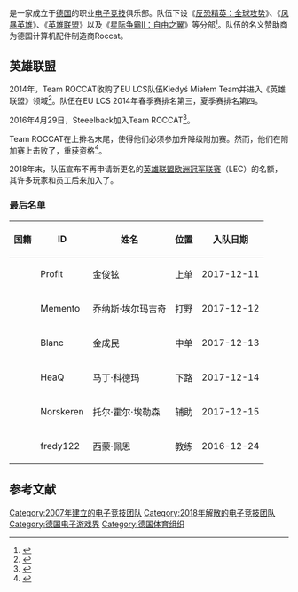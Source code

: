 {{NoteTA
|G1=Games
|G2=LOL
}}
{{Infobox sports team 
| name              = Team ROCCAT
| short_name        = ROC
| logo              = File:Team_ROCCAT.png
| logo_size         =
| alt               =
| caption           =
| full_name         =
| nicknames         =
| division = 《[[反恐精英：全球攻势|反恐精英：全球攻势]]》<br>《[[风暴英雄|风暴英雄]]》<br>《[[英雄联盟|英雄联盟]]》<br>《[[星际争霸II：自由之翼|星际争霸II：自由之翼]]》
| founded = {{start date|2007}}
| folded            = {{end date|2018}}
| current           =
| league = [[英雄联盟欧洲冠军联赛|英雄联盟欧洲冠军联赛]]（前EU LCS）
| conference        =
| history           =
| arena             = Riot Games Studio
| ballpark          =
| stadium           =
| city = {{GER}}[[柏林|柏林]]{{tsl|en|Adlershof||阿德多林特}}
| colors            =
| owner             =
| Chairman          =
| coach             =
| manager           =
| gm                =
| championships     =
| League_titles     =
| division_titles   =
| playoff_berths    =
| mascot            =
| fanclub           =
| broadcasters      =
| media             =
| uniforms          =
| branches          =
| members           =
| blank_label       =
| blank_data        =
| website           =
}}
{{vgname2|Team ROCCAT}}是一家成立于[[德国|德国]]的职业[[电子竞技|电子竞技]]俱乐部。队伍下设《[[反恐精英：全球攻势|反恐精英：全球攻势]]》、《[[风暴英雄|风暴英雄]]》、《[[英雄联盟|英雄联盟]]》以及《[[星际争霸II：自由之翼|星际争霸II：自由之翼]]》等分部<ref>{{cite web|url=http://www.iltasanomat.fi/esports/art-2000000970030.html|title=Fanisuosikki ulkona CS:GO-turnauksesta, ROCCAT eteni finaaliin|date=2015-08-01|publisher=|accessdate=2020-06-30|archive-date=2016-06-24|archive-url=https://web.archive.org/web/20160624141842/http://www.iltasanomat.fi/esports/art-2000000970030.html|dead-url=no}}</ref>。队伍的名义赞助商为德国计算机配件制造商Roccat。

==英雄联盟==
2014年，Team ROCCAT收购了EU LCS队伍Kiedyś Miałem Team并进入《英雄联盟》领域<ref>{{cite web|url=http://www.gamespot.com/articles/kiedys-mialem-team-now-team-roccat-for-the-eu-lcs/1100-6436855/|title=Kiedys Mialem Team now Team ROCCAT for the EU LCS|publisher=|accessdate=2020-06-30|archive-date=2020-07-04|archive-url=https://web.archive.org/web/20200704030927/https://www.gamespot.com/articles/kiedys-mialem-team-now-team-roccat-for-the-eu-lcs/1100-6436855/|dead-url=no}}</ref>。队伍在EU LCS 2014年春季赛排名第三，夏季赛排名第四。

2016年4月29日，Steeelback加入Team ROCCAT<ref>{{cite web|url=http://espn.go.com/esports/story/_/id/15429506/steeelback-set-join-team-roccat|title=Steeelback set to join Team ROCCAT|publisher=|accessdate=2020-06-30|archive-date=2016-07-22|archive-url=https://web.archive.org/web/20160722213018/http://espn.go.com/esports/story/_/id/15429506/steeelback-set-join-team-roccat|dead-url=no}}</ref>。

Team ROCCAT在{{le|EU LCS 2016年夏季赛|2016 Summer European League of Legends Championship Series}}上排名末尾，使得他们必须参加升降级附加赛。然而，他们在附加赛上击败了{{le|沙尔克04电子竞技俱乐部|FC Schalke 04 Esports}}，重获{{le|EU LCS 2017年春季赛|2017 Spring European League of Legends Championship Series}}资格<ref>{{cite web|url=http://www.dailydot.com/esports/echo-fox-roccat-lcs-promotion/|title=Echo Fox and Roccat avoid relegation in promotion tournament openers|publisher=|accessdate=2020-06-30|archive-date=2016-10-06|archive-url=https://web.archive.org/web/20161006040138/http://www.dailydot.com/esports/echo-fox-roccat-lcs-promotion/|dead-url=no}}</ref>。

2018年末，队伍宣布不再申请新更名的[[英雄联盟欧洲冠军联赛|英雄联盟欧洲冠军联赛]]（LEC）的名额，其许多玩家和员工后来加入了{{tsl|en|Rogue (esports)||Rogue}}。

===最后名单===
{| class="wikitable"
|-
! 国籍
! ID
! 姓名
! 位置
! 入队日期
|-
| {{flagicon|South Korea}}
| Profit
| 金俊铉
| 上单
| 2017-12-11
|-
| {{flagicon|Sweden}}
| Memento
| 乔纳斯·埃尔玛吉奇
| 打野
| 2017-12-12
|-
| {{flagicon|South Korea}}
| Blanc
| 金成民
| 中单
| 2017-12-13
|-
| {{flagicon|Estonia}}
| HeaQ
| 马丁·科德玛
| 下路
| 2017-12-14
|-
| {{flagicon|Norway}}
| Norskeren
| 托尔·霍尔·埃勒森
| 辅助
| 2017-12-15
|-
| {{flagicon|United Kingdom}}
| fredy122
| 西蒙·佩恩
| 教练
| 2016-12-24
|}

==参考文献==
{{reflist}}

[[Category:2007年建立的电子竞技团队|Category:2007年建立的电子竞技团队]]
[[Category:2018年解散的电子竞技团队|Category:2018年解散的电子竞技团队]]
[[Category:德国电子游戏界|Category:德国电子游戏界]]
[[Category:德国体育组织|Category:德国体育组织]]
